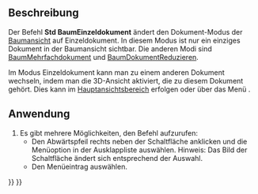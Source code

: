 <languages/>

{{Docnav/de
|[[Std_TreeRecordSelection/de|BaumAuswahlAufzeichnen]]
|[[Std_TreeMultiDocument/de|BaumMehrfachdokument]]
|[[Std_View_Menu/de|Std Menü Ansicht]]
|IconL=Std_TreeRecordSelection.svg
|IconR=Std_TreeMultiDocument.svg
|IconC=Freecad.svg
}}

{{GuiCommand/de
|Name=Std TreeSingleDocument
|Name/de=Std BaumEinzeldokument
|MenuLocation=Ansicht → Baumansicht-Aktionen → Einzeldokument
|Workbenches=Alle
|Version=0.19
|SeeAlso=[[Std_TreeMultiDocument/de|Std BaumMehrfachdokument]], [[Std_TreeCollapseDocument/de|Std BaumReduzieren]]
}}

<span id="Description"></span>
==Beschreibung==

Der Befehl '''Std BaumEinzeldokument''' ändert den Dokument-Modus der [[Tree_view/de|Baumansicht]] auf Einzeldokument. In diesem Modus ist nur ein einziges Dokument in der Baumansicht sichtbar. Die anderen Modi sind [[Std_TreeMultiDocument/de|BaumMehrfachdokument]] und [[Std_TreeCollapseDocument/de|BaumDokumentReduzieren]].

Im Modus Einzeldokument kann man zu einem anderen Dokument wechseln, indem man die 3D-Ansicht aktiviert, die zu diesem Dokument gehört. Dies kann im  [[Main_view_area/de|Hauptansichtsbereich]] erfolgen oder über das Menü {{MenuCommand|Fenster}}.

<span id="Usage"></span>
==Anwendung==

# Es gibt mehrere Möglichkeiten, den Befehl aufzurufen:
#* Den Abwärtspfeil rechts neben der Schaltfläche {{Button|[[Image:Std_TreeSyncView.svg|16px]]}} anklicken und die Menüoption {{MenuCommand|Einzeldokument}} in der Ausklappliste auswählen. Hinweis: Das Bild der Schaltfläche ändert sich entsprechend der Auswahl.
#* Den Menüeintrag {{MenuCommand|Ansicht → Baumansicht-Aktionen → Einzeldokument}} auswählen.


{{Docnav/de
|[[Std_TreeRecordSelection/de|BaumAuswahlAufzeichnen]]
|[[Std_TreeMultiDocument/de|BaumMehrfachdokument]]
|[[Std_View_Menu/de|Std Menü Ansicht]]
|IconL=Std_TreeRecordSelection.svg
|IconR=Std_TreeMultiDocument.svg
|IconC=Freecad.svg
}}

{{Std_Base_navi{{#translation:}}}}
{{Userdocnavi{{#translation:}}}}